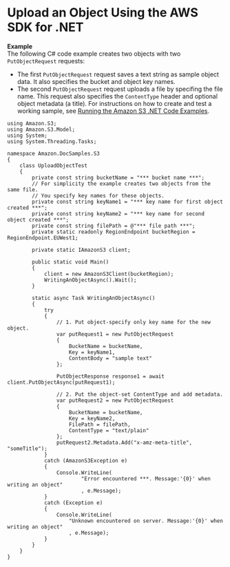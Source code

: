 # Upload an Object Using the AWS SDK for \.NET<a name="UploadObjSingleOpNET"></a>

**Example**  
The following C\# code example creates two objects with two `PutObjectRequest` requests:  
+ The first `PutObjectRequest` request saves a text string as sample object data\. It also specifies the bucket and object key names\. 
+ The second `PutObjectRequest` request uploads a file by specifing the file name\. This request also specifies the `ContentType` header and optional object metadata \(a title\)\. 
For instructions on how to create and test a working sample, see [Running the Amazon S3 \.NET Code Examples](UsingTheMPDotNetAPI.mdx#TestingDotNetApiSamples)\.  

```
using Amazon.S3;
using Amazon.S3.Model;
using System;
using System.Threading.Tasks;

namespace Amazon.DocSamples.S3
{
    class UploadObjectTest
    {
        private const string bucketName = "*** bucket name ***";
        // For simplicity the example creates two objects from the same file.
        // You specify key names for these objects.
        private const string keyName1 = "*** key name for first object created ***";
        private const string keyName2 = "*** key name for second object created ***";
        private const string filePath = @"*** file path ***";
        private static readonly RegionEndpoint bucketRegion = RegionEndpoint.EUWest1; 

        private static IAmazonS3 client;

        public static void Main()
        {
            client = new AmazonS3Client(bucketRegion);
            WritingAnObjectAsync().Wait();
        }

        static async Task WritingAnObjectAsync()
        {
            try
            {
                // 1. Put object-specify only key name for the new object.
                var putRequest1 = new PutObjectRequest
                {
                    BucketName = bucketName,
                    Key = keyName1,
                    ContentBody = "sample text"
                };

                PutObjectResponse response1 = await client.PutObjectAsync(putRequest1);

                // 2. Put the object-set ContentType and add metadata.
                var putRequest2 = new PutObjectRequest
                {
                    BucketName = bucketName,
                    Key = keyName2,
                    FilePath = filePath,
                    ContentType = "text/plain"
                };
                putRequest2.Metadata.Add("x-amz-meta-title", "someTitle");
            }
            catch (AmazonS3Exception e)
            {
                Console.WriteLine(
                        "Error encountered ***. Message:'{0}' when writing an object"
                        , e.Message);
            }
            catch (Exception e)
            {
                Console.WriteLine(
                    "Unknown encountered on server. Message:'{0}' when writing an object"
                    , e.Message);
            }
        }
    }
}
```